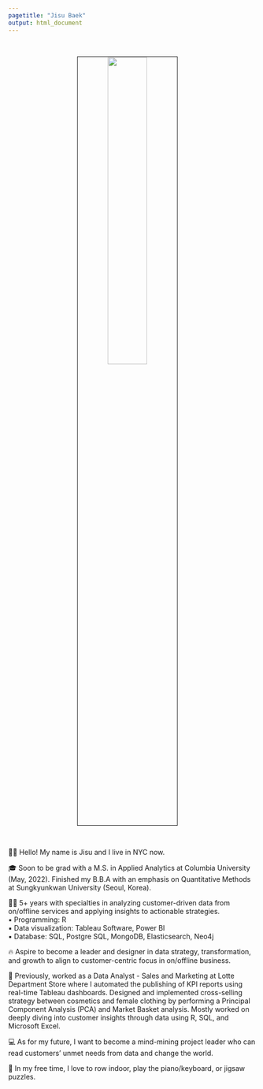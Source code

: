```yaml
---
pagetitle: "Jisu Baek"
output: html_document
---
```


<link rel="stylesheet" href="styles.css" type="text/css">
<link rel="stylesheet" href="academicons/css/academicons.min.css"/>

<br>

<p align="center">
<img src="photo/profile.jpeg" style="width:40%; border:0.5px solid; margin-right: 20px" align="center">
</p>
<br>

👋🏽 Hello! My name is Jisu and I live in NYC now.<br>

🎓 Soon to be grad with a M.S. in Applied Analytics at Columbia University (May, 2022). Finished my B.B.A with an emphasis on Quantitative Methods at Sungkyunkwan University (Seoul, Korea).<br>

💪🏽 5+ years with specialties in analyzing customer-driven data from on/offline services and applying insights to actionable strategies.<br>
▪ Programming: R<br>
▪ Data visualization: Tableau Software, Power BI<br>
▪ Database: SQL, Postgre SQL, MongoDB, Elasticsearch, Neo4j<br>

🔥 Aspire to become a leader and designer in data strategy, transformation, and growth to align to customer-centric focus in on/offline business.<br>

👗 Previously, worked as a Data Analyst - Sales and Marketing at Lotte Department Store where I automated the publishing of KPI reports using real-time Tableau dashboards. Designed and implemented cross-selling strategy between cosmetics and female clothing by performing a Principal Component Analysis (PCA) and Market Basket analysis. Mostly worked on deeply diving into customer insights through data using R, SQL, and Microsoft Excel.<br>

💻 As for my future, I want to become a mind-mining project leader who can read customers' unmet needs from data and change the world. <br>

🎹 In my free time, I love to row indoor, play the piano/keyboard, or jigsaw puzzles. 